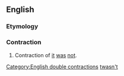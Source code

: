 ==English==

===Etymology===
{{suffix|'twas|n't}}

===Contraction===
{{en-cont}}

# Contraction of [[it]] [[was]] [[not]].

[[Category:English double contractions]]
[[Category:English terms spelled with '|twasn't]]